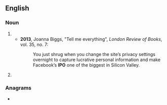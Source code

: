 {{also|ipo|ipo-}}
==English==

===Noun===
{{en-noun}}

# {{initialism of|en|initial public offering}}
#* '''2013''', Joanna Biggs, "Tell me everything", ''London Review of Books'', vol. 35, no. 7:
#*: You just shrug when you change the site’s privacy settings overnight to capture lucrative personal information and make Facebook’s '''IPO''' one of the biggest in Silicon Valley.
# {{initialism of|en|{{w|Intellectual Property Office}}}}

===Anagrams===
* {{anagrams|en|a=iop|IOP|OPI|P.O.I.|PIO|POI|Pio|poi}}